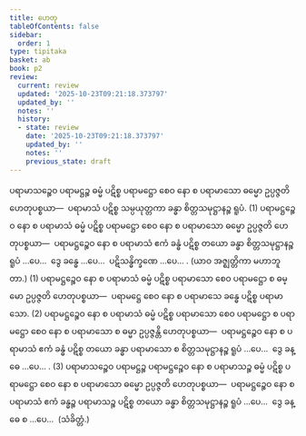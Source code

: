 ```yaml
---
title: ဟေတု
tableOfContents: false
sidebar:
  order: 1
type: tipitaka
basket: ab
book: p2
review:
  current: review
  updated: '2025-10-23T09:21:18.373797'
  updated_by: ''
  notes: ''
  history:
  - state: review
    date: '2025-10-23T09:21:18.373797'
    updated_by: ''
    notes: ''
    previous_state: draft
---
```



<ReviewStatus review={frontmatter.review} showDetails={true} />

<HypothesisAnnotation frontmatter={frontmatter} />

<DynamicBreadcrumb />

<Division number="86" book="p2" e="ch" v="38" p="285">

<Paragraph number="2297" book="p2">
ပရာမာသဉ္စေဝ ပရာမဋ္ဌဉ္စ ဓမ္မံ ပဋိစ္စ ပရာမဋ္ဌော စေဝ နော စ ပရာမာသော ဓမ္မော ဥပ္ပဇ္ဇတိ ဟေတုပစ္စယာ—  ပရာမာသံ ပဋိစ္စ သမ္ပယုတ္တကာ ခန္ဓာ စိတ္တသမုဋ္ဌာနဉ္စ ရူပံ. (1)
</Paragraph>

<Paragraph number="2298" book="p2">
ပရာမဋ္ဌဉ္စေဝ နော စ ပရာမာသံ ဓမ္မံ ပဋိစ္စ ပရာမဋ္ဌော စေဝ နော စ ပရာမာသော ဓမ္မော ဥပ္ပဇ္ဇတိ ဟေတုပစ္စယာ—  ပရာမဋ္ဌဉ္စေဝ နော စ ပရာမာသံ ဧကံ ခန္ဓံ ပဋိစ္စ တယော ခန္ဓာ စိတ္တသမုဋ္ဌာနဉ္စ ရူပံ …ပေ…  ဒွေ ခန္ဓေ …ပေ…  ပဋိသန္ဓိက္ခဏေ …ပေ… . (ယာဝ အဇ္ဈတ္တိကာ မဟာဘူတာ.) (1)
</Paragraph>

<Paragraph number="2299" book="p2">
ပရာမဋ္ဌဉ္စေဝ နော စ ပရာမာသံ ဓမ္မံ ပဋိစ္စ ပရာမာသော စေဝ ပရာမဋ္ဌော စ ဓမ္မော ဥပ္ပဇ္ဇတိ ဟေတုပစ္စယာ—  ပရာမဋ္ဌေ စေဝ နော စ ပရာမာသေ ခန္ဓေ ပဋိစ္စ ပရာမာသော. (2)
</Paragraph>

<Paragraph number="2300" book="p2">
ပရာမဋ္ဌဉ္စေဝ နော စ ပရာမာသံ ဓမ္မံ ပဋိစ္စ ပရာမာသော စေဝ ပရာမဋ္ဌော စ ပရာမဋ္ဌော စေဝ နော စ ပရာမာသော စ ဓမ္မာ ဥပ္ပဇ္ဇန္တိ ဟေတုပစ္စယာ—  ပရာမဋ္ဌဉ္စေဝ နော စ ပရာမာသံ ဧကံ ခန္ဓံ ပဋိစ္စ တယော ခန္ဓာ ပရာမာသော စ စိတ္တသမုဋ္ဌာနဉ္စ ရူပံ …ပေ…  ဒွေ ခန္ဓေ …ပေ… . (3)
</Paragraph>

<Paragraph number="2301" book="p2">
ပရာမာသဉ္စေဝ ပရာမဋ္ဌဉ္စ ပရာမဋ္ဌဉ္စေဝ နော စ ပရာမာသဉ္စ ဓမ္မံ ပဋိစ္စ ပရာမဋ္ဌော စေဝ နော စ ပရာမာသော ဓမ္မော ဥပ္ပဇ္ဇတိ ဟေတုပစ္စယာ—  ပရာမဋ္ဌဉ္စေဝ နော စ ပရာမာသံ ဧကံ ခန္ဓဉ္စ ပရာမာသဉ္စ ပဋိစ္စ တယော ခန္ဓာ စိတ္တသမုဋ္ဌာနဉ္စ ရူပံ …ပေ…  ဒွေ ခန္ဓေ စ …ပေ…  (သံခိတ္တံ.)
</Paragraph>
</Division>